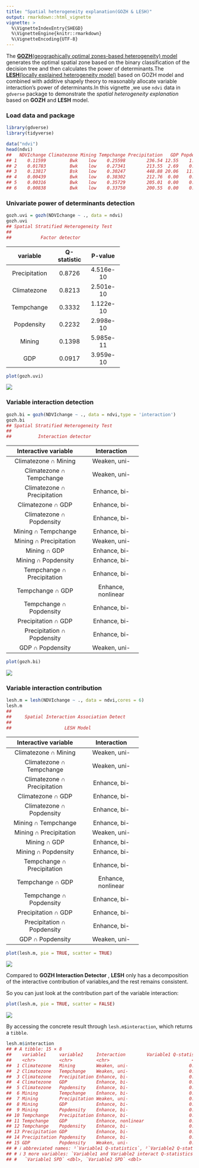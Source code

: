 ```yaml
---
title: "Spatial heterogeneity explanation(GOZH & LESH)"
output: rmarkdown::html_vignette
vignette: >
  %\VignetteIndexEntry{SHEGD}
  %\VignetteEngine{knitr::rmarkdown}
  %\VignetteEncoding{UTF-8}
---
```




The [**GOZH**(geographically optimal zones-based heterogeneity) model](https://doi.org/10.1016/j.isprsjprs.2022.01.009) generates the optimal spatial zone based on the binary classification of the decision tree and then calculates the power of determinants.The [**LESH**(locally explained heterogeneity model)](https://doi.org/10.1080/17538947.2023.2271883) based on GOZH model and combined with additive shapely theory to reasonably allocate variable interaction's power of determinants.In this vignette ,we use `ndvi` data in `gdverse` package to demonstrate the *spatial heterogeneity explanation* based on **GOZH** and **LESH** model.

### Load data and package


``` r
library(gdverse)
library(tidyverse)

data("ndvi")
head(ndvi)
##   NDVIchange Climatezone Mining Tempchange Precipitation   GDP Popdensity
## 1    0.11599         Bwk    low    0.25598        236.54 12.55    1.44957
## 2    0.01783         Bwk    low    0.27341        213.55  2.69    0.80124
## 3    0.13817         Bsk    low    0.30247        448.88 20.06   11.49432
## 4    0.00439         Bwk    low    0.38302        212.76  0.00    0.04620
## 5    0.00316         Bwk    low    0.35729        205.01  0.00    0.07482
## 6    0.00838         Bwk    low    0.33750        200.55  0.00    0.54941
```

### Univariate power of determinants detection


``` r
gozh.uvi = gozh(NDVIchange ~ ., data = ndvi)
gozh.uvi
## Spatial Stratified Heterogeneity Test 
##  
##           Factor detector
```


-----------------------------------------
   variable      Q-statistic    P-value  
--------------- ------------- -----------
 Precipitation     0.8726      4.516e-10 

  Climatezone      0.8213      2.501e-10 

  Tempchange       0.3332      1.122e-10 

  Popdensity       0.2232      2.998e-10 

    Mining         0.1398      5.985e-11 

      GDP          0.0917      3.959e-10 
-----------------------------------------



``` r
plot(gozh.uvi)
```

![](../man/figures/shegd-gozh_uni-1.png)

### Variable interaction detection


``` r
gozh.bi = gozh(NDVIchange ~ ., data = ndvi,type = 'interaction')
gozh.bi
## Spatial Stratified Heterogeneity Test 
##  
##          Interaction detector
```


--------------------------------------------------
    Interactive variable          Interaction     
----------------------------- --------------------
    Climatezone ∩ Mining          Weaken, uni-    

  Climatezone ∩ Tempchange        Weaken, uni-    

 Climatezone ∩ Precipitation      Enhance, bi-    

      Climatezone ∩ GDP           Enhance, bi-    

  Climatezone ∩ Popdensity        Enhance, bi-    

     Mining ∩ Tempchange          Enhance, bi-    

   Mining ∩ Precipitation         Weaken, uni-    

        Mining ∩ GDP              Enhance, bi-    

     Mining ∩ Popdensity          Enhance, bi-    

 Tempchange ∩ Precipitation       Enhance, bi-    

      Tempchange ∩ GDP         Enhance, nonlinear 

   Tempchange ∩ Popdensity        Enhance, bi-    

     Precipitation ∩ GDP          Enhance, bi-    

 Precipitation ∩ Popdensity       Enhance, bi-    

      GDP ∩ Popdensity            Weaken, uni-    
--------------------------------------------------



``` r
plot(gozh.bi)
```

![](../man/figures/shegd-gozh_bi-1.png)

### Variable interaction contribution


``` r
lesh.m = lesh(NDVIchange ~ ., data = ndvi,cores = 6)
lesh.m
## 
##     Spatial Interaction Association Detect    
##  
##                    LESH Model
```


--------------------------------------------------
    Interactive variable          Interaction     
----------------------------- --------------------
    Climatezone ∩ Mining          Weaken, uni-    

  Climatezone ∩ Tempchange        Weaken, uni-    

 Climatezone ∩ Precipitation      Enhance, bi-    

      Climatezone ∩ GDP           Enhance, bi-    

  Climatezone ∩ Popdensity        Enhance, bi-    

     Mining ∩ Tempchange          Enhance, bi-    

   Mining ∩ Precipitation         Weaken, uni-    

        Mining ∩ GDP              Enhance, bi-    

     Mining ∩ Popdensity          Enhance, bi-    

 Tempchange ∩ Precipitation       Enhance, bi-    

      Tempchange ∩ GDP         Enhance, nonlinear 

   Tempchange ∩ Popdensity        Enhance, bi-    

     Precipitation ∩ GDP          Enhance, bi-    

 Precipitation ∩ Popdensity       Enhance, bi-    

      GDP ∩ Popdensity            Weaken, uni-    
--------------------------------------------------



``` r
plot(lesh.m, pie = TRUE, scatter = TRUE)
```

![](../man/figures/shegd-lesh-1.png)

Compared to **GOZH Interaction Detector** , **LESH** only has a decomposition of the interactive contribution of variables,and the rest remains consistent.

So you can just look at the contribution part of the variable interaction:


``` r
plot(lesh.m, pie = TRUE, scatter = FALSE)
```

![](../man/figures/shegd-lesh_only-1.png)

By accessing the concrete result through `lesh.m$interaction`, which returns a `tibble`.


``` r
lesh.m$interaction
## # A tibble: 15 × 8
##    variable1     variable2     Interaction        Variable1 Q-statisti…¹ Variable2 Q-statisti…²
##    <chr>         <chr>         <chr>                               <dbl>                  <dbl>
##  1 Climatezone   Mining        Weaken, uni-                       0.821                  0.140 
##  2 Climatezone   Tempchange    Weaken, uni-                       0.821                  0.333 
##  3 Climatezone   Precipitation Enhance, bi-                       0.821                  0.873 
##  4 Climatezone   GDP           Enhance, bi-                       0.821                  0.0917
##  5 Climatezone   Popdensity    Enhance, bi-                       0.821                  0.223 
##  6 Mining        Tempchange    Enhance, bi-                       0.140                  0.333 
##  7 Mining        Precipitation Weaken, uni-                       0.140                  0.873 
##  8 Mining        GDP           Enhance, bi-                       0.140                  0.0917
##  9 Mining        Popdensity    Enhance, bi-                       0.140                  0.223 
## 10 Tempchange    Precipitation Enhance, bi-                       0.333                  0.873 
## 11 Tempchange    GDP           Enhance, nonlinear                 0.333                  0.0917
## 12 Tempchange    Popdensity    Enhance, bi-                       0.333                  0.223 
## 13 Precipitation GDP           Enhance, bi-                       0.873                  0.0917
## 14 Precipitation Popdensity    Enhance, bi-                       0.873                  0.223 
## 15 GDP           Popdensity    Weaken, uni-                       0.0917                 0.223 
## # ℹ abbreviated names: ¹​`Variable1 Q-statistics`, ²​`Variable2 Q-statistics`
## # ℹ 3 more variables: `Variable1 and Variable2 interact Q-statistics` <dbl>,
## #   `Variable1 SPD` <dbl>, `Variable2 SPD` <dbl>
```
